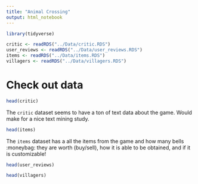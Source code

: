 ```yaml
---
title: "Animal Crossing"
output: html_notebook
---
```


```r
library(tidyverse)

critic <- readRDS("../Data/critic.RDS")
user_reviews <- readRDS("../Data/user_reviews.RDS")
items <- readRDS("../Data/items.RDS")
villagers <- readRDS("../Data/villagers.RDS")
```

# Check out data

```r
head(critic)
```

The `critic` dataset seems to have a ton of text data about the game. Would make for a nice text mining study.

```r
head(items)
```

The `items` dataset has a all the items from the game and how many bells :moneybag: they are worth (buy/sell), how it is able to be obtained, and if it is customizable!


```r
head(user_reviews)
```

```r
head(villagers)
```
